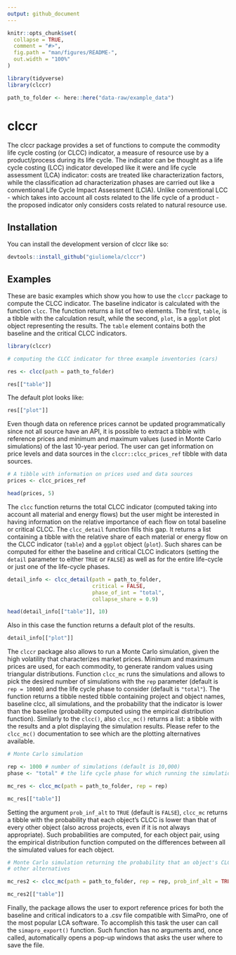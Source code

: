 ```yaml
---
output: github_document
---
```


<!-- README.md is generated from README.Rmd. Please edit that file -->

```r
knitr::opts_chunk$set(
  collapse = TRUE,
  comment = "#>",
  fig.path = "man/figures/README-",
  out.width = "100%"
)
```

```r

library(tidyverse)
library(clccr)

path_to_folder <- here::here("data-raw/example_data")

```


# clccr

<!-- badges: start -->
<!-- badges: end -->

The clccr package provides a set of functions to compute the commodity life cycle costing (or CLCC) indicator, a measure of resource use by a product/process during its life cycle. The indicator can be thought as a life cycle costing (LCC) indicator developed like it were and life cycle assessment (LCA) indicator: costs are treated like characterization factors, while the classification ad characterization phases are carried out like a conventional Life Cycle Impact Assessment (LCIA). Unlike conventional LCC - which takes into account all costs related to the life cycle of a product - the proposed indicator only considers costs related to natural resource use.

## Installation

You can install the development version of clccr like so:

``` r
devtools::install_github("giuliomela/clccr")
```

## Examples

These are basic examples which show you how to use the `clccr` package to compute the CLCC indicator.
The baseline indicator is calculated with the function `clcc`. The function returns a list of two elements. The first, `table`, is a tibble with the calculation result, while the second, `plot`, is a `ggplot` plot object representing the results. The `table` element contains both the baseline and the critical CLCC indicators.

```r
library(clccr)

# computing the CLCC indicator for three example inventories (cars)

res <- clcc(path = path_to_folder)

res[["table"]]
```

The default plot looks like:

```r

res[["plot"]]

```


Even though data on reference prices cannot be updated programmatically since not all source have
an API, it is possible to extract a tibble with reference prices and minimum and maximum values (used
in Monte Carlo simulations) of the last 10-year period. The user can  get information on price levels and data sources in the `clccr::clcc_prices_ref` tibble with data sources.

```r

# A tibble with information on prices used and data sources
prices <- clcc_prices_ref

head(prices, 5)

```

The `clcc` function returns the total CLCC indicator (computed taking into account all material and energy flows) but the user might be interested in having information on the relative importance of each flow on total baseline or critical CLCC. The `clcc_detail` function fills this gap. It returns a list containing a tibble with the relative share of each material or energy flow on the CLCC indicator (`table`) and a `ggplot` object (`plot`). Such shares can be computed for either the baseline and critical CLCC indicators (setting the `detail` parameter to either `TRUE` or `FALSE`) as well as for the entire life-cycle or just one of the life-cycle phases.

```r

detail_info <- clcc_detail(path = path_to_folder,
                           critical = FALSE,
                           phase_of_int = "total",
                           collapse_share = 0.9)

head(detail_info[["table"]], 10)


```

Also in this case the function returns a default plot of the results.

```r

detail_info[["plot"]]

```


The `clccr` package also allows to run a Monte Carlo simulation, given the high volatility that characterizes
market prices. Minimum and maximum prices are used, for each commodity, to generate random values using 
triangular distributions. Function `clcc_mc` runs the simulations and allows to pick the desired
number of simulations with the `rep` parameter (default is `rep = 10000`) and the life cycle phase to consider
(default is `"total"`). The function returns a tibble nested tibble containing project and object names, baseline clcc, all simulations, and the probability that the indicator is lower than the baseline (probability computed using the empirical distribution function). Similarly to the `clcc()`, also `clcc_mc()` returns a list: a tibble with the results and a plot displaying the simulation results. Please refer to the `clcc_mc()` documentation to see which are the plotting alternatives available.

```r

# Monte Carlo simulation

rep <- 1000 # number of simulations (default is 10,000)
phase <- "total" # the life cycle phase for which running the simulation

mc_res <- clcc_mc(path = path_to_folder, rep = rep)

mc_res[["table"]]

```

Setting the argument `prob_inf_alt` to `TRUE` (default is `FALSE`), `clcc_mc` returns a tibble  with the probability that each object's CLCC is lower than that of every other object (also across projects, even if it is not always appropriate). Such probabilities are computed, for each object pair, using the empirical distribution function computed on the differences between all the simulated values for each object.  

```r

# Monte Carlo simulation returning the probability that an object's CLCC is lower/higher than that of the
# other alternatives

mc_res2 <- clcc_mc(path = path_to_folder, rep = rep, prob_inf_alt = TRUE)

mc_res2[["table"]]

```

Finally, the package allows the user to export reference prices for both the baseline and critical indicators to a .csv file compatible with SimaPro, one of the most popular LCA software. To accomplish this task the user can call the `simapro_export()` function. Such function has no arguments and, once called, automatically opens a pop-up windows that asks the user where to save the file.
